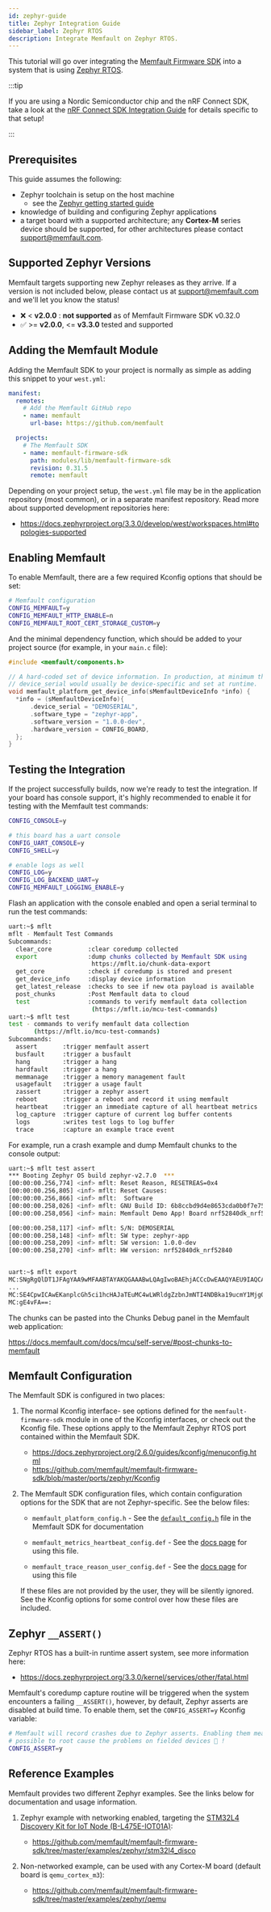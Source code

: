 ```yaml
---
id: zephyr-guide
title: Zephyr Integration Guide
sidebar_label: Zephyr RTOS
description: Integrate Memfault on Zephyr RTOS.
---
```



This tutorial will go over integrating the
[Memfault Firmware SDK](https://github.com/memfault/memfault-firmware-sdk) into
a system that is using [Zephyr RTOS](https://www.zephyrproject.org/).

:::tip

If you are using a Nordic Semiconductor chip and the nRF Connect SDK, take a
look at the [nRF Connect SDK Integration Guide](/docs/mcu/nrf-connect-sdk-guide)
for details specific to that setup!

:::

## Prerequisites

This guide assumes the following:

- Zephyr toolchain is setup on the host machine
  - see the
    [Zephyr getting started guide](https://docs.zephyrproject.org/3.3.0/develop/getting_started/index.html)
- knowledge of building and configuring Zephyr applications
- a target board with a supported architecture; any **Cortex-M** series device
  should be supported, for other architectures please contact
  support@memfault.com.

## Supported Zephyr Versions

Memfault targets supporting new Zephyr releases as they arrive. If a version is
not included below, please contact us at support@memfault.com and we'll let you
know the status!

- ❌ < **v2.0.0** : **not supported** as of Memfault Firmware SDK v0.32.0
- ✅ \>= **v2.0.0**, <= **v3.3.0** tested and supported

## Adding the Memfault Module

Adding the Memfault SDK to your project is normally as simple as adding this
snippet to your `west.yml`:

```yaml
manifest:
  remotes:
    # Add the Memfault GitHub repo
    - name: memfault
      url-base: https://github.com/memfault

  projects:
    # The Memfault SDK
    - name: memfault-firmware-sdk
      path: modules/lib/memfault-firmware-sdk
      revision: 0.31.5
      remote: memfault
```

Depending on your project setup, the `west.yml` file may be in the application
repository (most common), or in a separate manifest repository. Read more about
supported development repositories here:

- <https://docs.zephyrproject.org/3.3.0/develop/west/workspaces.html#topologies-supported>

## Enabling Memfault

To enable Memfault, there are a few required Kconfig options that should be set:

```bash
# Memfault configuration
CONFIG_MEMFAULT=y
CONFIG_MEMFAULT_HTTP_ENABLE=n
CONFIG_MEMFAULT_ROOT_CERT_STORAGE_CUSTOM=y
```

And the minimal dependency function, which should be added to your project
source (for example, in your `main.c` file):

```c
#include <memfault/components.h>

// A hard-coded set of device information. In production, at minimum the
// device_serial would usually be device-specific and set at runtime.
void memfault_platform_get_device_info(sMemfaultDeviceInfo *info) {
  *info = (sMemfaultDeviceInfo){
      .device_serial = "DEMOSERIAL",
      .software_type = "zephyr-app",
      .software_version = "1.0.0-dev",
      .hardware_version = CONFIG_BOARD,
  };
}
```

## Testing the Integration

If the project successfully builds, now we're ready to test the integration. If
your board has console support, it's highly recommended to enable it for testing
with the Memfault test commands:

```bash
CONFIG_CONSOLE=y

# this board has a uart console
CONFIG_UART_CONSOLE=y
CONFIG_SHELL=y

# enable logs as well
CONFIG_LOG=y
CONFIG_LOG_BACKEND_UART=y
CONFIG_MEMFAULT_LOGGING_ENABLE=y
```

Flash an application with the console enabled and open a serial terminal to run
the test commands:

```bash
uart:~$ mflt
mflt - Memfault Test Commands
Subcommands:
  clear_core          :clear coredump collected
  export              :dump chunks collected by Memfault SDK using
                       https://mflt.io/chunk-data-export
  get_core            :check if coredump is stored and present
  get_device_info     :display device information
  get_latest_release  :checks to see if new ota payload is available
  post_chunks         :Post Memfault data to cloud
  test                :commands to verify memfault data collection
                       (https://mflt.io/mcu-test-commands)
uart:~$ mflt test
test - commands to verify memfault data collection
       (https://mflt.io/mcu-test-commands)
Subcommands:
  assert       :trigger memfault assert
  busfault     :trigger a busfault
  hang         :trigger a hang
  hardfault    :trigger a hang
  memmanage    :trigger a memory management fault
  usagefault   :trigger a usage fault
  zassert      :trigger a zephyr assert
  reboot       :trigger a reboot and record it using memfault
  heartbeat    :trigger an immediate capture of all heartbeat metrics
  log_capture  :trigger capture of current log buffer contents
  logs         :writes test logs to log buffer
  trace        :capture an example trace event
```

For example, run a crash example and dump Memfault chunks to the console output:

```bash
uart:~$ mflt test assert
*** Booting Zephyr OS build zephyr-v2.7.0  ***
[00:00:00.256,774] <inf> mflt: Reset Reason, RESETREAS=0x4
[00:00:00.256,805] <inf> mflt: Reset Causes:
[00:00:00.256,866] <inf> mflt:  Software
[00:00:00.258,026] <inf> mflt: GNU Build ID: 6b8ccbd9d4e8653cda0b0f7e75fc8c467431f68e
[00:00:00.258,056] <inf> main: Memfault Demo App! Board nrf52840dk_nrf52840

[00:00:00.258,117] <inf> mflt: S/N: DEMOSERIAL
[00:00:00.258,148] <inf> mflt: SW type: zephyr-app
[00:00:00.258,209] <inf> mflt: SW version: 1.0.0-dev
[00:00:00.258,270] <inf> mflt: HW version: nrf52840dk_nrf52840


uart:~$ mflt export
MC:SNgRgQlDT1JFAgYAA9wMFAABTAYAKQGAAABwLQAgIwoBAEhjACCcDwEAAQYAEU9IAQCALQAg/Ab/AQIOAAVMGwEKABNwLQAgq40AAKqNCgA=:
...
MC:SE4CpwICAwEKanplcGh5ci1hcHAJaTEuMC4wLWRldgZzbnJmNTI4NDBka19ucmY1Mjg0MAtGa4zL2dToBKUBGYABAhn7pAMaAAEKIwQEBQE=:
MC:gE4vFA==:
```

The chunks can be pasted into the Chunks Debug panel in the Memfault web
application:

https://docs.memfault.com/docs/mcu/self-serve/#post-chunks-to-memfault

## Memfault Configuration

The Memfault SDK is configured in two places:

1. The normal Kconfig interface- see options defined for the
   `memfault-firmware-sdk` module in one of the Kconfig interfaces, or check out
   the Kconfig file. These options apply to the Memfault Zephyr RTOS port
   contained within the Memfault SDK.

   - <https://docs.zephyrproject.org/2.6.0/guides/kconfig/menuconfig.html>
   - <https://github.com/memfault/memfault-firmware-sdk/blob/master/ports/zephyr/Kconfig>

2. The Memfault SDK configuration files, which contain configuration options for
   the SDK that are not Zephyr-specific. See the below files:

   - `memfault_platform_config.h` - See the
     [`default_config.h`](https://github.com/memfault/memfault-firmware-sdk/blob/master/components/include/memfault/default_config.h)
     file in the Memfault SDK for documentation

   - `memfault_metrics_heartbeat_config.def` - See the
     [docs page](/docs/mcu/metrics-api/) for using this file.

   - `memfault_trace_reason_user_config.def` - See the
     [docs page](/docs/mcu/trace-events/) for using this file

   If these files are not provided by the user, they will be silently ignored.
   See the Kconfig options for some control over how these files are included.

## Zephyr `__ASSERT()`

Zephyr RTOS has a built-in runtime assert system, see more information here:

- <https://docs.zephyrproject.org/3.3.0/kernel/services/other/fatal.html>

Memfault's coredump capture routine will be triggered when the system encounters
a failing `__ASSERT()`, however, by default, Zephyr asserts are disabled at
build time. To enable them, set the `CONFIG_ASSERT=y` Kconfig variable:

```bash
# Memfault will record crashes due to Zephyr asserts. Enabling them means it's
# possible to root cause the problems on fielded devices 🎉 !
CONFIG_ASSERT=y
```

## Reference Examples

Memfault provides two different Zephyr examples. See the links below for
documentation and usage information.

1. Zephyr example with networking enabled, targeting the
   [STM32L4 Discovery Kit for IoT Node (B-L475E-IOT01A)](https://www.st.com/en/evaluation-tools/b-l475e-iot01a.html):

   - <https://github.com/memfault/memfault-firmware-sdk/tree/master/examples/zephyr/stm32l4_disco>

2. Non-networked example, can be used with any Cortex-M board (default board is
   `qemu_cortex_m3`):

   - <https://github.com/memfault/memfault-firmware-sdk/tree/master/examples/zephyr/qemu>
